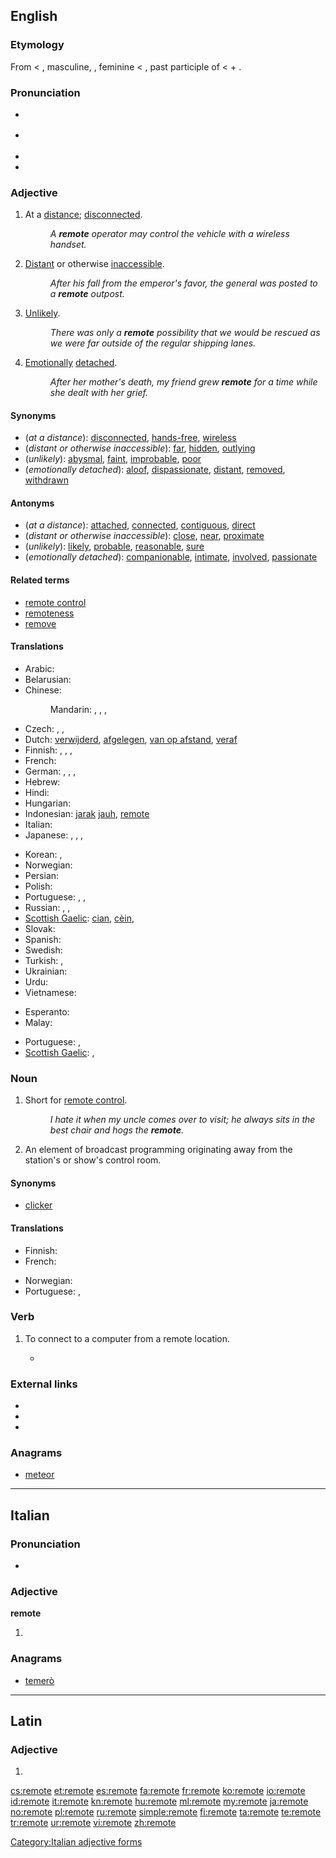 ==English==

===Etymology===
From {{etyl|enm}} < {{etyl|fro}} {{term|lang=fro|remot}}, masculine, {{term|lang=fro|remote}}, feminine < {{etyl|la}} {{term|lang=la|remotus}}, past participle of {{term|lang=la|removere||to remove}} < {{term|re-|lang=la}} + {{term|movere|lang=la||to move}}.

===Pronunciation===
* {{a|UK}} {{IPA|[ɹɪˈməʊt]|[ˌɹiːˈməʊt]|[ɹəˈməʊt]}}
* {{a|US}} {{IPA|[rɪˈmoʊt]}}
* {{audio|en-us-remote.ogg|Audio (US)}}
* {{rhymes|əʊt}}

===Adjective===
{{en-adj|remot|er|est}}

# At a [[distance]]; [[disconnected]].
#: ''A '''remote''' operator may control the vehicle with a wireless handset.''
# [[distant|Distant]] or otherwise [[inaccessible]].
#: ''After his fall from the emperor's favor, the general was posted to a '''remote''' outpost.''
# [[unlikely|Unlikely]].
#: ''There was only a '''remote''' possibility that we would be rescued as we were far outside of the regular shipping lanes.''
# [[emotion|Emotionally]] [[detach]]ed.
#: ''After her mother's death, my friend grew '''remote''' for a time while she dealt with her grief.''

====Synonyms====
* (''at a distance''): [[disconnected]], [[hands-free]], [[wireless]]
* (''distant or otherwise inaccessible''): [[far]], [[hidden]], [[outlying]]
* (''unlikely''): [[abysmal]], [[faint]], [[improbable]], [[poor]]
* (''emotionally detached''): [[aloof]], [[dispassionate]], [[distant]], [[removed]], [[withdrawn]]

====Antonyms====
* (''at a distance''): [[attached]], [[connected]], [[contiguous]], [[direct]]
* (''distant or otherwise inaccessible''): [[close]], [[near]], [[proximate]]
* (''unlikely''): [[likely]], [[probable]], [[reasonable]], [[sure]]
* (''emotionally detached''): [[companionable]], [[intimate]], [[involved]], [[passionate]]

====Related terms====
* [[remote control]]
* [[remoteness]]
* [[remove]]

====Translations====
{{trans-top|at a distance}}
* Arabic: {{t|ar|بعيد|alt=بَعِيدٌ|tr=baʿīd|sc=Arab}}
* Belarusian: {{t|be|далёкі|tr=daljóki|sc=Cyrl}}
* Chinese:
*: Mandarin: {{t|zh|遠|sc=Hani}}, {{t|zh|远|tr=yuǎn|sc=Hani}}, {{t|zh|遙遠|sc=Hani}}, {{t|zh|遥远|tr=yáoyuǎn|sc=Hani}}
* Czech: {{t|cs|daleký}}, {{t-|cs|vzdálený}},  {{t|cs|nepřístupný}}
* Dutch: [[verwijderd]], [[afgelegen]], [[van op afstand]], [[veraf]]
* Finnish: {{t-|fi|etäinen}}, {{t-|fi|kaukainen}}, {{t+|fi|etä-}}, {{t-|fi|kauko-}}
* French: {{t+|fr|distant}}
* German: {{t+|de|fern}}, {{t+|de|entfernt}}, {{t-|de|abgelegen}}, {{t|de|fernbetrieb}}
* Hebrew: {{t|he|מרוחק|tr=merukhaq|sc=Hebr}}
* Hindi: {{t|hi|दूर|tr=dūr|sc=Deva}}
* Hungarian: {{t+|hu|távoli}}
* Indonesian: [[jarak]] [[jauh]], [[#Indonesian|remote]]
* Italian: {{t+|it|remoto}}
* Japanese: {{t+|ja|遠い|tr=とおい, tōi|sc=Jpan}}, {{t|ja|遠隔|tr=えんかくな, enkaku-na|alt=遠隔な|sc=Jpan}}, {{t|ja|辺鄙|tr=へんぴな, hempi-na|alt=辺鄙な|sc=Jpan}}, {{t|ja|遥か|tr=はるかな, haruka-na|alt=遥かな|sc=Jpan}}
{{trans-mid}}
* Korean: {{t|ko|원격|tr=weon-gyeok|sc=Kore}}, {{t|ko|먼|tr=meon|sc=Kore}}
* Norwegian: {{t-|no|fjern}}
* Persian: {{t|fa|دور|tr=dur|sc=fa-Arab}}
* Polish: {{t|pl|daleki}}
* Portuguese: {{t+|pt|remoto}},  {{t+|pt|longínquo|m}},  {{t+|pt|distante}}
* Russian: {{t|ru|далёкий|tr=daljókij|sc=Cyrl}}, {{t|ru|отдалённый|tr=otdaljónnyj|sc=Cyrl}}, {{t|ru|дальний|tr=dál'nij|sc=Cyrl}}
* [[Scottish Gaelic]]: [[cian]], [[cèin]], {{t-|gd|fad às|xs=Scottish Gaelic}}
* Slovak: {{t|sk|ďaleký}}
* Spanish: {{t-|es|remoto}}
* Swedish: {{t+|sv|avlägsen}}
* Turkish: {{t|tr|uzak}}, {{t|tr|uzaktan kontrol|tr=uzaktan kontrôl}}
* Ukrainian: {{t|uk|далекий|tr=dalékyj|sc=Cyrl}}
* Urdu: {{t|ur|دور|tr=dūr|sc=ur-Arab}}
* Vietnamese: {{t|vi|xa}}
{{trans-bottom}}

{{trans-top|distant or otherwise unaccessible}}
* Esperanto: {{t-|eo|izolita|xs=Esperanto}}
* Malay: {{t|ms|terpencil}}
{{trans-mid}}
* Portuguese: {{t+|pt|isolado}},  {{t|pt|inacessível}}
* [[Scottish Gaelic]]: {{t-|gd|fad às|xs=Scottish Gaelic}}, {{t-|gd|iomallach|xs=Scottish Gaelic}}
{{trans-bottom}}

===Noun===
{{en-noun}}

# Short for [[remote control]].
#: ''I hate it when my uncle comes over to visit; he always sits in the best chair and hogs the '''remote'''.''
# {{broadcasting}} An element of broadcast programming originating away from the station's or show's control room.

====Synonyms====
* {{sense|remote control}} [[clicker]]

====Translations====
{{trans-top|remote control}}
* Finnish: {{t-|fi|kaukosäädin}}
* French: {{t-|fr|télécommande|f}}
{{trans-mid}}
* Norwegian: {{t+|no|fjernkontroll|m}}
* Portuguese: {{t+|pt|controle}},  {{t|pt|controlo remoto}}
{{trans-bottom}}

===Verb===
{{en-verb|remot|es}}

# {{computing}} To connect to a computer from a remote location.
#* {{quote-book|title=Microsoft Sharepoint 2010: Administrator's Companion|author=Bill English|passage=These requirements are applicable whether you are '''remoting''' into a server or locally executing SharePoint cmdlets.}}

===External links===
* {{R:Webster 1913}}
* {{R:Century 1911}}
* {{R:OneLook}}

===Anagrams===
* [[meteor#English|meteor]]

----

==Italian==

===Pronunciation===
* {{IPA|[reˈmɔː.t̪e]|/reˈmɔte/|lang=it}}

===Adjective===
'''remote''' {{f}} {{plural}}

# {{feminine plural of|remoto}}

===Anagrams===
* [[temerò#Italian|temerò]]

[[Category:Italian adjective forms]]

----

==Latin==

===Adjective===
{{la-adj-form|remōte}}

# {{inflection of|remotus|remōtus|voc|m|s|lang=la}}


[[cs:remote]]
[[et:remote]]
[[es:remote]]
[[fa:remote]]
[[fr:remote]]
[[ko:remote]]
[[io:remote]]
[[id:remote]]
[[it:remote]]
[[kn:remote]]
[[hu:remote]]
[[ml:remote]]
[[my:remote]]
[[ja:remote]]
[[no:remote]]
[[pl:remote]]
[[ru:remote]]
[[simple:remote]]
[[fi:remote]]
[[ta:remote]]
[[te:remote]]
[[tr:remote]]
[[ur:remote]]
[[vi:remote]]
[[zh:remote]]